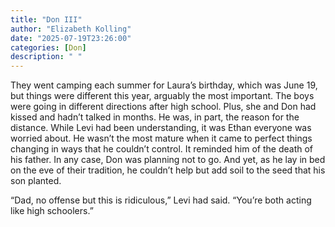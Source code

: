 ```yaml
---
title: "Don III"
author: "Elizabeth Kolling"
date: "2025-07-19T23:26:00"
categories: [Don]
description: " "
---
```


They went camping each summer for Laura's birthday, which was June 19, but things were different this year, arguably the most important. The boys were going in different directions after high school. Plus, she and Don had kissed and hadn't talked in months. He was, in part, the reason for the distance. While Levi had been understanding, it was Ethan everyone was worried about. He wasn't the most mature when it came to perfect things changing in ways that he couldn't control. It reminded him of the death of his father. In any case, Don was planning not to go. And yet, as he lay in bed on the eve of their tradition, he couldn't help but add soil to the seed that his son planted.

"Dad, no offense but this is ridiculous," Levi had said. "You're both acting like high schoolers."



 